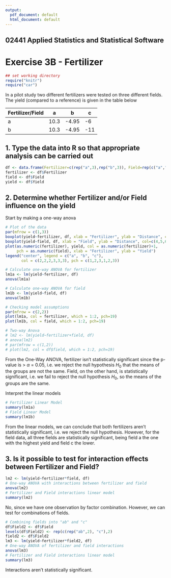 ```yaml
---
output:
  pdf_document: default
  html_document: default
---
```


## 02441 Applied Statistics and Statistical Software 
# Exercise 3B - Fertilizer


```r
## set working directory
require("knitr")
require("car")
```

In a pilot study two different fertilizers were tested on three different fields. The yield (compared to
a reference) is given in the table below 

Fertilizer/Field | a  | b |  c |   
---- | ---- |  ---- | ---- |   
a | 10.3 |-4.95 | -6
b | 10.3 | -4.95 | -11

## 1. Type the data into R so that appropriate analysis can be carried out

```r
df <- data.frame(Fertilizer=c(rep("a",3),rep("b",3)), Field=rep(c("a","b","c"),2), Yield=c(10.3,-4.95, -6, 10.3, -4.95, -11))
fertilizer <- df$Fertilizer
field <- df$Field
yield <- df$Yield
```

## 2. Determine whether Fertilizer and/or Field influence on the yield
Start by making a one-way anova

```r
# Plot of the data
par(mfrow = c(1,3))
boxplot(yield~fertilizer, df, xlab = "Fertilizer", ylab = "Distance", col = c(2,3))
boxplot(yield~field, df, xlab = "Field", ylab = "Distance", col=c(4,5,6))
plot(as.numeric(fertilizer), yield, col = as.numeric(fertilizer)+1, 
     pch = as.numeric(field), xlab = "Fertilizer", ylab = "Yield")
legend("center", legend = c("a", "b", "c"), 
       col = c(2,2,2,3,3,3), pch = c(1,2,3,1,2,3))

# Calculate one-way ANOVA for fertilizer
lm1a <- lm(yield~fertilizer, df)
anova(lm1a)

# Calculate one-way ANOVA for field
lm1b <- lm(yield~field, df)
anova(lm1b)

# Checking model assumptions
par(mfrow = c(2,2))
plot(lm1a, col = fertilizer, which = 1:2, pch=19)
plot(lm1b, col = field, which = 1:2, pch=19)

# Two-way Anova
# lm2 <- lm(yield~fertilizer+field, df)
# anova(lm2)
# par(mfrow = c(1,2))
# plot(lm2, col = df$field, which = 1:2, pch=19)
```

From the One-Way ANOVA, fertilizer isn't statistically significant since the p-value is > $\alpha$ = 0.05, i.e. we reject the null hypothesis $H_0$ that the means of the groups are not the same. Field, on the other hand, is statistically significant, i.e. we fail to reject the null hypothesis $H_0$, so the means of the groups are the same.

Interpret the linear models
```r
# Fertilizer Linear Model
summary(lm1a)
# Field Linear Model
summary(lm1b)
```

From the linear models, we can conclude that both fertilizers aren't statistically significant, i.e. we reject the null hypothesis. However, for the field data, all three fields are statistically significant, being field a the one with the highest yield and field c the lower.

## 3. Is it possible to test for interaction effects between Fertilizer and Field?

```r

lm2 <- lm(yield~fertilizer*field, df)
# One-way ANOVA with interactions between fertilizer and field
anova(lm2)
# Fertilizer and Field interactions linear model
summary(lm2)
```

No, since we have one observation by factor combination. However, we can test for combinations of fields.

```r
# Combining fields into "ab" and "c"
df$Field2 <- df$Field
levels(df$Field2) <- rep(c(rep("ab",2), "c"),2)
field2 <- df$Field2
lm3 <- lm(yield~fertilizer*field2, df)
# One-way ANOVA of fertilizer and field interactions
anova(lm3)
# Fertilizer and Field interactions linear model
summary(lm3)
```

Interactions aren't statistically significant.